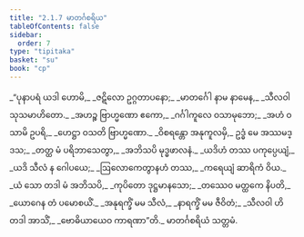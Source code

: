 ```yaml
---
title: "2.1.7 မာတင်္ဂစရိယ"
tableOfContents: false
sidebar:
  order: 7
type: "tipitaka"
basket: "su"
book: "cp"
---
```



<DynamicBreadcrumb />

<Division number="60" book="cp" e="ch" v="21" p="404">

<Paragraph number="227" type="verses" book="cp">
_“ပုနာပရံ ယဒါ ဟောမိ,_  
_ဇဋိလော ဥဂ္ဂတာပနော;_  
_မာတင်္ဂေါ နာမ နာမေန,_  
_သီလဝါ သုသမာဟိတော._  

</Paragraph>

</Division>
<Division number="61" book="cp" e="ch" v="21" p="404">

<Paragraph number="228" type="verses" book="cp">
_အဟဉ္စ ဗြာဟ္မဏော ဧကော,_  
_ဂင်္ဂါကူလေ ဝသာမုဘော;_  
_အဟံ ဝသာမိ ဥပရိ,_  
_ဟေဋ္ဌာ ဝသတိ ဗြာဟ္မဏော._  

</Paragraph>

</Division>
<Division number="62" book="cp" e="ch" v="21" p="404">

<Paragraph number="229" type="verses" book="cp">
_ဝိစရန္တော အနုကူလမှိ,_  
ဥဒ္ဓံ မေ အဿမဒ္ဒသ;_  
_တတ္ထ မံ ပရိဘာသေတွာ,_  
_အဘိသပိ မုဒ္ဓဖာလနံ._  

</Paragraph>

</Division>
<Division number="63" book="cp" e="ch" v="21" p="404">

<Paragraph number="230" type="verses" book="cp">
_ယဒိဟံ တဿ ပကုပ္ပေယျံ,_  
_ယဒိ သီလံ န ဂေါပယေ;_  
_ဩလောကေတွာနဟံ တဿ,_  
_ကရေယျံ ဆာရိကံ ဝိယ._  

</Paragraph>

</Division>
<Division number="64" book="cp" e="ch" v="21" p="404">

<Paragraph number="231" type="verses" book="cp">
_ယံ သော တဒါ မံ အဘိသပိ,_  
_ကုပိတော ဒုဋ္ဌမာနသော;_  
_တဿေဝ မတ္ထကေ နိပတိ,_  
_ယောဂေန တံ ပမောစယိံ._  

</Paragraph>

</Division>
<Division number="65" book="cp" e="ch" v="21" p="404">

<Paragraph number="232" type="verses" book="cp">
_အနုရက္ခိံ မမ သီလံ,_  
_နာရက္ခိံ မမ ဇီဝိတံ;_  
_သီလဝါ ဟိ တဒါ အာသိံ,_  
_ဗောဓိယာယေဝ ကာရဏာ”တိ._  


</Paragraph>
</Division>

<Paragraph number="233" type="center" book="cp">
မာတင်္ဂစရိယံ သတ္တမံ.
</Paragraph>